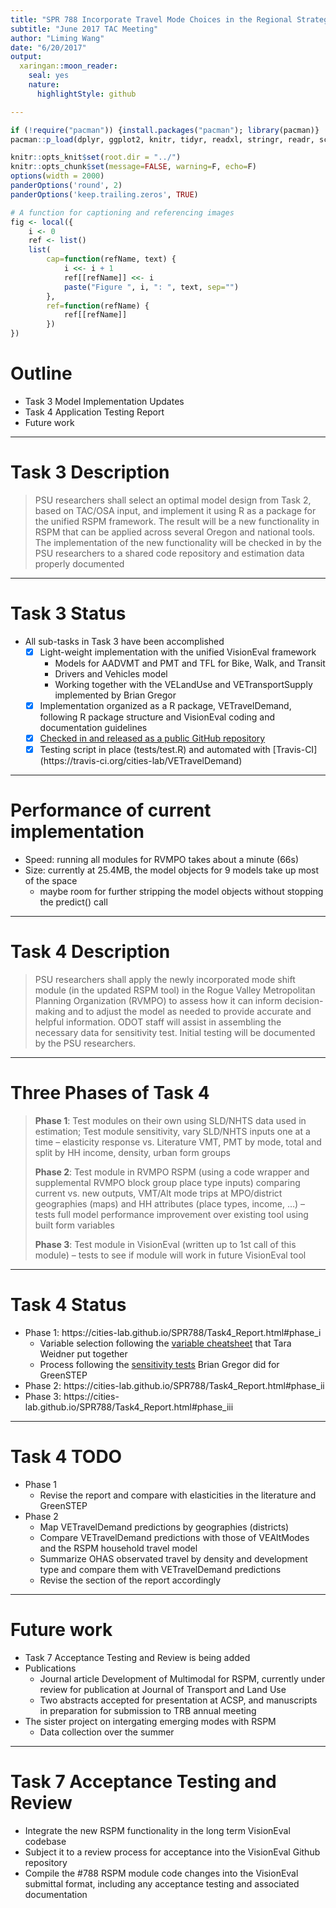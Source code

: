 ```yaml
---
title: "SPR 788 Incorporate Travel Mode Choices in the Regional Strategic Planning Model (RSPM) Tool"
subtitle: "June 2017 TAC Meeting"
author: "Liming Wang"
date: "6/20/2017"
output:
  xaringan::moon_reader:
    seal: yes
    nature:
      highlightStyle: github

---
```


<style>
  @page {
    size: 1210px 681px;
    margin: 0;
  }
  
  @media print {
    .remark-slide-scaler {
      width: 100% !important;
      height: 100% !important;
      transform: scale(1) !important;
      top: 0 !important;
      left: 0 !important;
    }
  }
</style>

```r
if (!require("pacman")) {install.packages("pacman"); library(pacman)}
pacman::p_load(dplyr, ggplot2, knitr, tidyr, readxl, stringr, readr, scales, pander)

knitr::opts_knit$set(root.dir = "../")
knitr::opts_chunk$set(message=FALSE, warning=F, echo=F)
options(width = 2000)
panderOptions('round', 2)
panderOptions('keep.trailing.zeros', TRUE)
```

```r
# A function for captioning and referencing images
fig <- local({
    i <- 0
    ref <- list()
    list(
        cap=function(refName, text) {
            i <<- i + 1
            ref[[refName]] <<- i
            paste("Figure ", i, ": ", text, sep="")
        },
        ref=function(refName) {
            ref[[refName]]
        })
})
```

# Outline

- Task 3 Model Implementation Updates
- Task 4 Application Testing Report
- Future work

---

# Task 3 Description

> PSU researchers shall select an optimal model design from Task 2, based on TAC/OSA input, and implement it using R as a package for the unified RSPM framework. The result will be a new functionality in RSPM that can be applied across several Oregon and national tools. The implementation of the new functionality will be checked in by the PSU researchers to a shared code repository and estimation data properly documented

---

# Task 3 Status

- All sub-tasks in Task 3 have been accomplished
    - [x] Light-weight implementation with the unified VisionEval framework
        - Models for AADVMT and PMT and TFL for Bike, Walk, and Transit
        - Drivers and Vehicles model
        - Working together with the VELandUse and VETransportSupply implemented by Brian Gregor
    - [x] Implementation organized as a R package, VETravelDemand, following R package structure and VisionEval coding and documentation guidelines
    - [x] [Checked in and released as a public GitHub repository](https://github.com/cities-lab/VETravelDemand)
    - [x] Testing script in place (tests/test.R) and automated with [Travis-CI] (https://travis-ci.org/cities-lab/VETravelDemand)

---

# Performance of current implementation

- Speed: running all modules for RVMPO takes about a minute (66s)
- Size: currently at 25.4MB, the model objects for 9 models take up most of the space
    - maybe room for further stripping the model objects without stopping the predict() call

---

# Task 4 Description

> PSU researchers shall apply the newly incorporated mode shift module (in the updated RSPM tool) in the Rogue Valley Metropolitan Planning Organization (RVMPO) to assess how it can inform decision-making and to adjust the model as needed to provide accurate and helpful information.  ODOT staff will assist in assembling the necessary data for sensitivity test.  Initial testing will be documented by the PSU researchers.

---

# Three Phases of Task 4

> **Phase 1**: Test modules on their own using SLD/NHTS data used in estimation;  Test module sensitivity, vary SLD/NHTS inputs one at a time – elasticity response vs. Literature  VMT, PMT by mode, total and split by HH income, density, urban form groups
> 
> **Phase 2**: Test module in RVMPO RSPM (using a code wrapper and supplemental RVMPO block group place type inputs) comparing current vs. new outputs, VMT/Alt mode trips at MPO/district geographies (maps) and HH attributes (place types, income, …) – tests full model performance improvement over existing tool using built form variables
> 
> **Phase 3**: Test module in VisionEval  (written up to 1st call of this module) – tests to see if module will work in future VisionEval tool

---

# Task 4 Status

- Phase 1: https://cities-lab.github.io/SPR788/Task4_Report.html#phase_i
    - Variable selection following the [variable cheatsheet](https://cities-lab.github.io/SPR788/RSPM-TFLmodelVariables_May2017.pdf) that Tara Weidner put together
    - Process following the [sensitivity tests](https://cities-lab.github.io/SPR788/GreenSTEP_Model_Doc-SensTestingDRAFT.pdf) Brian Gregor did for GreenSTEP
- Phase 2: https://cities-lab.github.io/SPR788/Task4_Report.html#phase_ii
- Phase 3: https://cities-lab.github.io/SPR788/Task4_Report.html#phase_iii

---

# Task 4 TODO

- Phase 1
    - Revise the report and compare with elasticities in the literature and GreenSTEP
- Phase 2 
    - Map VETravelDemand predictions by geographies (districts)
    - Compare VETravelDemand predictions with those of VEAltModes and the RSPM household travel model
    - Summarize OHAS observated travel by density and development type and compare them with VETravelDemand predictions
    - Revise the section of the report accordingly

---

# Future work

- Task 7 Acceptance Testing and Review is being added
- Publications
    - Journal article Development of Multimodal for RSPM, currently under review for publication at Journal of Transport and Land Use
    - Two abstracts accepted for presentation at ACSP, and manuscripts in preparation for submission to TRB annual meeting
- The sister project on intergating emerging modes with RSPM
    - Data collection over the summer

---
    
# Task 7 Acceptance Testing and Review

- Integrate the new RSPM functionality in the long term VisionEval codebase 
- Subject it to a review process for acceptance into the VisionEval Github repository
- Compile the #788 RSPM module code changes into the VisionEval submittal format, including any acceptance testing and associated documentation
